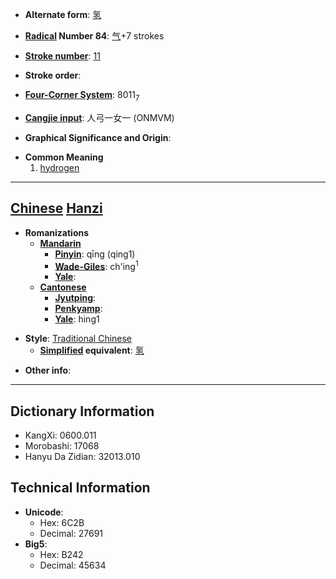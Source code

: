 * '''Alternate form''': [[氢]]

* '''[[Wiktionary:Chinese radical index| Radical]] Number 84''': [[Wiktionary:Chinese radical index 气|气]]+7 strokes

* '''[[Wiktionary:Chinese total strokes index|Stroke number]]''': [[Wiktionary:Chinese total strokes index 11|11]]

* '''Stroke order''': 

* '''[[Wiktionary:Chinese four corner index|Four-Corner System]]''': 8011<sub>7</sub>

* '''[[Wiktionary:Chinese Cangjie index|Cangjie input]]''': 人弓一女一 (ONMVM)

* '''Graphical Significance and Origin''': 

* '''Common Meaning'''
*#[[hydrogen]]


----

== [[Chinese]] [[Hanzi]] ==

* '''Romanizations'''
** '''[[Mandarin]]'''
*** '''[[Pinyin]]''': qīng (qing1)
*** '''[[Wade-Giles]]''': ch'ing<sup>1</sup>
*** '''[[Yale]]''': 
** '''[[Cantonese]]'''
*** '''[[Jyutping]]''':
*** '''[[Penkyamp]]''': 
*** '''[[Yale]]''': hing1

* '''Style''': [[Traditional Chinese]] 
** '''[[Simplified Chinese|Simplified]] equivalent''': [[氢]]

* '''Other info''': 

----

== Dictionary Information ==

* KangXi: 0600.011
* Morobashi: 17068
* Hanyu Da Zidian: 32013.010

== Technical Information ==

* '''Unicode''':
** Hex: 6C2B
** Decimal: 27691
* '''Big5''':
** Hex: B242
** Decimal: 45634